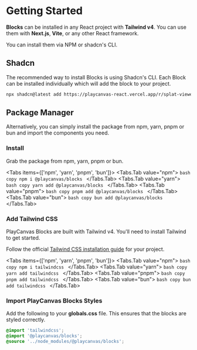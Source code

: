 
# Getting Started

**Blocks** can be installed in any React project with **Tailwind v4**. You can use them with **Next.js**, **Vite**, or any other React framework.

You can install them via NPM or shadcn's CLI.

## Shadcn

The recommended way to install Blocks is using Shadcn's CLI. Each Block can be installed individually which will add the block to your project.

```bash copy
npx shadcn@latest add https://playcanvas-react.vercel.app/r/splat-viewer.json
```

## Package Manager

Alternatively, you can simply install the package from npm, yarn, pnpm or bun and import the components you need.

<Steps>

### Install

Grab the package from npm, yarn, pnpm or bun.

<Tabs items={['npm', 'yarn', 'pnpm', 'bun']}>
    <Tabs.Tab value="npm">
        ```bash copy
        npm i @playcanvas/blocks
        ```
    </Tabs.Tab>
    <Tabs.Tab value="yarn">
        ```bash copy
        yarn add @playcanvas/blocks
        ```
    </Tabs.Tab>
    <Tabs.Tab value="pnpm">
        ```bash copy
        pnpm add @playcanvas/blocks
        ```
    </Tabs.Tab>
    <Tabs.Tab value="bun">
        ```bash copy
        bun add @playcanvas/blocks
        ```
    </Tabs.Tab>
</Tabs>

### Add Tailwind CSS

PlayCanvas Blocks are built with Tailwind v4. You'll need to install Tailwind to get started.

Follow the official [Tailwind CSS installation guide](https://tailwindcss.com/docs/installation) for your project.

<Tabs items={['npm', 'yarn', 'pnpm', 'bun']}>
    <Tabs.Tab value="npm">
        ```bash copy
        npm i tailwindcss
        ```
    </Tabs.Tab>
    <Tabs.Tab value="yarn">
        ```bash copy
        yarn add tailwindcss
        ```
    </Tabs.Tab>
    <Tabs.Tab value="pnpm">
        ```bash copy
        pnpm add tailwindcss
        ```
    </Tabs.Tab>
    <Tabs.Tab value="bun">
        ```bash copy
        bun add tailwindcss
        ```
    </Tabs.Tab>
</Tabs>

### Import PlayCanvas Blocks Styles

Add the following to your **globals.css** file. This ensures that the blocks are styled correctly.

```css copy filename=src/styles/globals.css
@import 'tailwindcss';
@import '@playcanvas/blocks';
@source '../node_modules/@playcanvas/blocks';
```
</Steps>